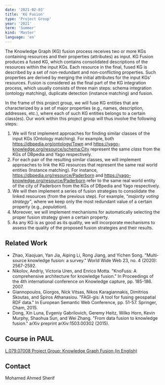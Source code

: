 ```yaml
---
date: '2021-02-03'
title: 'KG Fusion'
type: 'Project Group'
year: '2021'
term: 'Summer'
kind: 'Master'
language: 'en'
---
```



The Knowledge Graph (KG) fusion process receives two or more KGs containing resources and their properties (attributes) as input. KG Fusion produces a fused KG, which contains consolidated descriptions of the resources within the input KGs. Each resource in the final, fused KG is described by a set of non-redundant and non-conflicting properties. Such properties are derived by merging the initial attributes for the input  KGs’ resources. Fusion is considered as the final part of the KG integration process, which usually consists of three main steps: schema integration (ontology matching), duplicate detection (instance matching) and fusion.

In the frame of this project group,  we will fuse KG entities that are characterized by a set of major properties (e.g., names, description, addresses, etc.), where each of such KG entities belongs to a certain class(es). Our work within this project group will thus involve the following steps:

1. We will first implement approaches for finding similar classes of the input KGs (Ontology matching). For example, both https://dbpedia.org/ontology/Town and https://yago-knowledge.org/resource/schema:City represent the same *class* from the KGs of DBpedia and Yago respectively.  
2. For each pair of the resulting similar classes, we will implement approaches to link the KG resources that represent the same real world entities (Instance matching). For instance, https://dbpedia.org/resource/Paderborn and https://yago-knowledge.org/resource/Paderborn refer to the same real world entity of the city of Paderborn from the KGs of DBpedia and Yago respectively.
3. We will then implement a series of fusion strategies to consolidate the linked resources (from the previous step). For example, *“majority voting strategy”*, where we keep only the most redundant value of a certain property (e.g., *population*). 
4. Moreover, we will implement mechanisms for automatically selecting the proper fusion strategy given a certain property. 
5. As any KG is as good as its quality, we will incorporate mechanisms to assess the quality of the proposed fusion strategies and their results.

## Related Work
- Zhao, Xiaojuan, Yan Jia, Aiping Li, Rong Jiang, and Yichen Song. "Multi-source knowledge fusion: a survey." World Wide Web 23, no. 4 (2020): 2567-2592.
- Nikolov, Andriy, Victoria Uren, and Enrico Motta. "KnoFuss: A comprehensive architecture for knowledge fusion." In Proceedings of the 4th international conference on Knowledge capture, pp. 185-186. 2007.
- Giannopoulos, Giorgos, Nick Vitsas, Nikos Karagiannakis, Dimitrios Skoutas, and Spiros Athanasiou. "FAGI-gis: A tool for fusing geospatial RDF data." In European Semantic Web Conference, pp. 51-57. Springer, Cham, 2015.
- Dong, Xin Luna, Evgeniy Gabrilovich, Geremy Heitz, Wilko Horn, Kevin Murphy, Shaohua Sun, and Wei Zhang. "From data fusion to knowledge fusion." arXiv preprint arXiv:1503.00302 (2015).

## Course in PAUL

[L.079.07008 Project Group: Knowledge Graph Fusion (in English)](https://paul.upb.de/scripts/mgrqispi.dll?APPNAME=CampusNet&PRGNAME=COURSEDETAILS&ARGUMENTS=-N000000000000002,-N000342,-N0,-N378383294046774,-N378383294056775)

## Contact
<Link to="/MohamedAhmedSherif">Mohamed Ahmed Sherif</Link>


